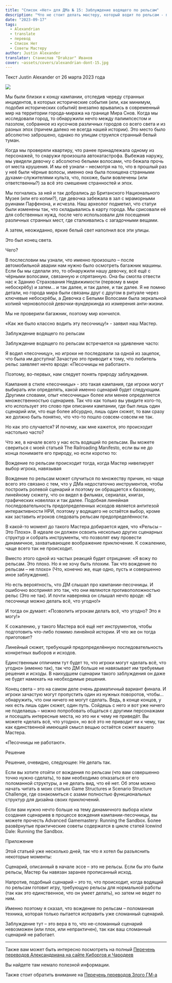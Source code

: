 ```yaml
---
title: "Список «Нет» для ДМа № 15: Заблуждение водящего по рельсам"
description: "Что не стоит делать мастеру, который водит по рельсам - перевод статьи Александриана #alexandrian #railroading #gmtips"
date: "2023-09-17"
tags:
  - Alexandrian
  - translate
  - перевод
  - Список Нет
  - Советы Мастеру
author: Justin Alexander
translator: Станислав "Drakzar" Иванов
cover: ~assets/covers/alexandrian-dont-15.jpg
---
```


Текст Justin Alexander от 26 марта 2023 года

![](/images/alexandrian-dont-15.jpg)

Мы были близки к концу кампании, отследив череду странных инцидентов, в которых исторические события (или, как минимум, подобия исторических событий) внезапно врывались в современный мир на территории города-миража на границе Мира Снов. Когда мы исследовали город, то обнаружили нечто между палимпсестом и паззлом, собранное из кусочков различных городов со всего света и из разных эпох (причем далеко не всегда нашей истории). Это место было абсолютно заброшено, однако по улицам струился странный белый туман.

Когда мы проверяли квартиру, что ранее принадлежала одному из персонажей, то снаружи произошла автокатастрофа. Выбежав наружу, мы увидели девочку с абсолютно белыми волосами, что бежала прочь от места крушения. И мы её узнали – несмотря на то, что в прошлый раз у неё были чёрные волосы, именно она была похищена странными духами-служителями культа, что, похоже, были вовлечены (или ответственны?) за всё это смешение странностей и эпох.

Мы погнались за ней и так добрались до Британского Национального Музея (или его копии?), где девочка забежала в зал с мраморными руинами Парфенона, и исчезла. Наш археолог подметил, что статуи были изменены так, что складывались в карту города. Мы срисовали её для собственных нужд, после чего использовали для посещения различных странных мест, где сталкивались с загадочными вещами.

А затем, неожиданно, яркие белый свет наполнил все эти улицы.

Это был конец света.

Чего?

В послесловии мы узнали, что именно произошло – после автомобильной аварии нам нужно было осмотреть багажник машины. Если бы мы сделали это, то обнаружили нашу девочку, всё ещё с чёрными волосами, связанную и спрятанную. Она бы смогла отвести нас к Зданию Страхования Недвижимости (первому в мире небоскрёбу) и затем… и так далее, и так далее, и так далее. Я не помню детали, но города мира были связаны друг с другом в ритуале через ключевые небоскрёбы, а Девочка с Белыми Волосами была зеркальной копией черноволосой девочки-вундеркинда из измерения анти-жизни.

Мы не проверили багажник, поэтому мир кончился.

«Как же было классно водить эту песочницу!» - заявил наш Мастер.

Заблуждение водящего по рельсам

Заблуждение водящего по рельсам встречается на удивление часто:

Я водил «песочницу», но игроки не последовали за одной из зацепок, что была им доступна!
Зачастую это приводит к тому, что любитель рельс заявляет нечто вроде: «Песочницы не работают».

Поэтому, во-первых, нам следует понять природу заблуждения.

Кампания в стиле «песочницы» - это такая кампания, где игроки могут выбирать или определять, какой именно сценарий будет следующим. Другими словами, опыт «песочницы» более или менее определяется множественностью сценариев. Так что как только вы увидите кого-то, кто использует это слово при описании кампании, где был лишь один сценарий или, что еще более абсурдно, лишь один сюжет, то вам сразу же должно быть понятно, что что-то пошло совсем-совсем не так.

Но как это случается? И почему, как мне кажется, это происходит настолько часто?

Что же, в начале всего у нас есть водящий по рельсам. Вы можете свериться с моей статьей The Railroading Manifesto, если вы не до конца понимаете его природу, но если коротко то:

Вождение по рельсам происходит тогда, когда Мастер нивелирует выбор игрока, навязывая

Вождение по рельсам может случиться по множеству причин, но чаще всего это связано с тем, что у ДМа недостаточно инструментов, чтобы построить ролевой сценарий и поэтому он обращается к базовому, линейному сюжету, что он видел в фильмах, сериалах, книгах, графических новеллах и так далее. Подобная линейная последовательность предопределенных исходов является антитезой интерактивности НРИ, поэтому у водящего не остаётся выбор, кроме как заставить игроков следовать рельсам предопределённости.

В какой-то момент до такого Мастера добирается идея, что «Рельсы – Это Плохо». В идеале он должен освоить несколько других сценарных структур и собрать инструменты, что позволят ему провести динамичное, захватывающее воображение приключение. К сожалению, чаще всего так не происходит.

Вместо этого одной из частых реакций будет отрицание: «Я вожу по рельсам. Это плохо. Но я не хочу быть плохим. Так что вождение по рельсам – не плохо» (Что, конечно же, еще одно, пусть и совершенно иное заблуждение).

Но есть вероятность, что ДМ слышал про кампании-песочницы. И ошибочно воспринял это так, что они являются противоположностью рельс (Это не так). И почти наверняка он слышал нечто вроде: «В песочнице можно делать всё, что угодно!»

И тогда он думает: «Позволить игрокам делать всё, что угодно? Это я могу!»

К сожалению, у такого Мастера всё ещё нет инструментов, чтобы подготовить что-либо помимо линейной истории. И что же он тогда приготовит?

Линейный сюжет, требующий предопределённую последовательность конкретных выборов и исходов.

Единственным отличием тут будет то, что игроки могут «делать всё, что угодно» (именно так), так что ДМ больше не навязывает им требуемые решения и исходы. В наихудшем сценарии такого заблуждения он даже не будет намекать на необходимые решения.

Конец света – это на самом деле очень драматичный вариант финала. И игроки зачастую могут пропустить один из нужных поворотов, чтобы…обнаружить, что они ничего не могут сделать. Ведь, в конце концов, у них есть лишь один сюжет, один путь. Сойдешь с него и вот уже ничего не поделаешь – можно попробовать общаться с другими персонажами и посещать интересные места, но это ни к чему не приведёт. Вы можете «делать всё, что угодно», но всё это не приводит ни к чему, так как единственной имеющей смысл вещью остаётся сюжет вашего Мастера.

«Песочницы не работают».

Решение

Решение, очевидно, следующее: Не делать так.

Если вы хотите отойти от вождения по рельсам (что вам совершенно точно нужно сделать), то вам необходимо отказаться от его поломанной структуры, а не делать вид, что её нет. Об этом можно начать читать в моих статьях Game Structures и Scenario Structure Challenge, где ознакомиться с азами полностью функциональных структур для дизайна своих приключений.

Если вам нужно нечто больше на тему динамичного выбора и/или создания сценариев в процессе вождения кампании-песочницы, вы можете прочесть Advanced Gamemastery: Running the Sandbox. Более развёрнутые практические советы содержатся в цикле статей Icewind Dale: Running the Sandbox.

Приложение

Этой статьей уже несколько дней, так что я хотел бы разъяснить некоторые моменты:

Сценарий, описанный в начале эссе – это не рельсы. Если бы это были рельсы, Мастер бы навязан заранее прописанный исход.

Напротив, подобный сценарий – это то, что происходит, когда водящий по рельсам готовит игру, требующую рельсы для нормальной работы (так как это единственное, что он умеет делать), но затем не ведет по ним.

Именно поэтому я сказал, что вождение по рельсам – поломанная техника, которая только пытается исправить уже сломанный сценарий.

Заблуждение тут – это вера в то, что не-сломанный сценарий невозможен (или плох, или непрактичен), так как ваш сломанный сценарий не работает.

---

Также вам может быть интересно посмотреть на полный
[Перечень переводов Александриана на сайте Киборгов и Чародеев](/posts/translations/alexandrian-index)

Вы найдете там немало полезной информации.

Также стоит обратить внимание на [Перечень переводов Злого ГМ-а](/posts/translations/angrygm-index)
